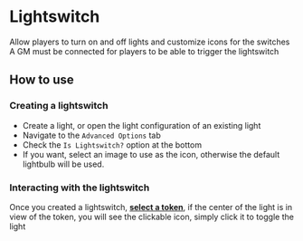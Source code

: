 
# Lightswitch

Allow players to turn on and off lights and customize icons for the
switches
<Callout type='warning' emoji='⚠️'>
A GM must be connected for players to be able to trigger the
lightswitch
</Callout>

## How to use

<ImageButBetter src="/images/Lightswitch/Lsconfig.png" alt="Lightswitch Configuration" width={2000} height={2000} className={styles.wikiimage}/>

### Creating a lightswitch

- Create a light, or open the light configuration of an existing light
- Navigate to the `Advanced Options` tab
- Check the `Is Lightswitch?` option at the bottom
- If you want, select an image to use as the icon, otherwise the
  default lightbulb will be used.

### Interacting with the lightswitch

<ImageButBetter src="/images/Lightswitch/Lscustomicon.png" alt="Lightswitch with custom icon" width={2000} height={2000} className={styles.wikiimage}/>

Once you created a lightswitch, **<u>select a token</u>**, if the center
of the light is in view of the token, you will see the clickable icon,
simply click it to toggle the light
